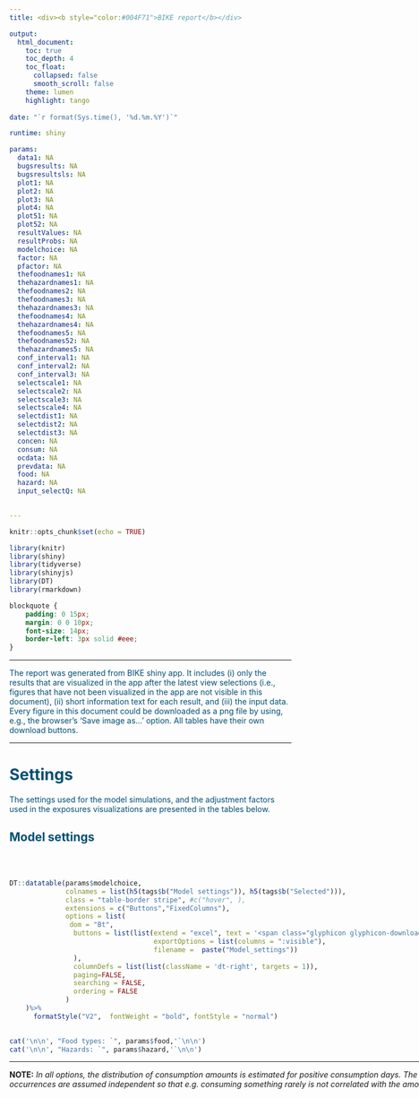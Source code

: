 ---
title: <div><b style="color:#004F71">BIKE report</b></div>

output:
  html_document:
    toc: true
    toc_depth: 4
    toc_float:
      collapsed: false
      smooth_scroll: false
    theme: lumen 
    highlight: tango
    
date: "`r format(Sys.time(), '%d.%m.%Y')`"

runtime: shiny

params: 
  data1: NA
  bugsresults: NA
  bugsresultsls: NA
  plot1: NA 
  plot2: NA
  plot3: NA
  plot4: NA
  plot51: NA
  plot52: NA
  resultValues: NA
  resultProbs: NA
  modelchoice: NA
  factor: NA
  pfactor: NA
  thefoodnames1: NA
  thehazardnames1: NA
  thefoodnames2: NA
  thefoodnames3: NA
  thehazardnames3: NA
  thefoodnames4: NA
  thehazardnames4: NA
  thefoodnames5: NA
  thefoodnames52: NA
  thehazardnames5: NA
  conf_interval1: NA
  conf_interval2: NA
  conf_interval3: NA
  selectscale1: NA
  selectscale2: NA
  selectscale3: NA
  selectscale4: NA
  selectdist1: NA
  selectdist2: NA
  selectdist3: NA
  concen: NA
  consum: NA
  ocdata: NA
  prevdata: NA 
  food: NA
  hazard: NA
  input_selectQ: NA

  
---

```{r setup, include=FALSE}
knitr::opts_chunk$set(echo = TRUE)

library(knitr)
library(shiny)
library(tidyverse)
library(shinyjs)
library(DT)
library(rmarkdown)

```

```{css style settings, echo = FALSE}
blockquote {
    padding: 0 15px;
    margin: 0 0 10px;
    font-size: 14px;
    border-left: 3px solid #eee;
}
```


------------------------------------------------------------------------

[The report was generated from BIKE shiny app. It includes (i) only the results that are visualized in the app after the latest view selections (i.e., figures that have not been visualized in the app are not visible in this document), (ii) short information text for each result, and (iii) the input data. Every figure in this document could be downloaded as a png file by using, e.g., the browser's 'Save image as...' option. All tables have their own download buttons.]{style="color: #004F71;font-size: 14px;"}

------------------------------------------------------------------------

# [**Settings**]{style="color: #004F71"}
[The settings used for the model simulations, and the adjustment factors used in the exposures visualizations are presented in the tables below.]{style="color: #004F71;"}

## [Model settings]{style="color: #004F71"}

<br />

::: {.cols style="display: grid; grid-template-columns:  1.4fr 1.6fr; grid-column-gap: 25px;"}
::: col

```{r model-params, echo = F, results='asis'}

DT::datatable(params$modelchoice, 
              colnames = list(h5(tags$b("Model settings")), h5(tags$b("Selected"))),
              class = "table-border stripe", #c("hover", ),
              extensions = c("Buttons","FixedColumns"),
              options = list(
               dom = "Bt",
                buttons = list(list(extend = "excel", text = '<span class="glyphicon glyphicon-download-alt"></span>Excel', title = NULL, 
                                    exportOptions = list(columns = ":visible"),
                                    filename =  paste("Model_settings"))
                ),
                columnDefs = list(list(className = 'dt-right', targets = 1)),
                paging=FALSE,
                searching = FALSE,
                ordering = FALSE
              )
    )%>%
      formatStyle("V2",  fontWeight = "bold", fontStyle = "normal")
     

```


```{r food-hazard, echo = F, results='asis'}

cat('\n\n', "Food types: `", params$food,'`\n\n')
cat('\n\n', "Hazards: `", params$hazard,'`\n\n')

```

------------------------------------------------------------------------
**NOTE:** *In all options, the distribution of consumption amounts is estimated for positive consumption days. The amounts and consumption occurrences are assumed independent so that e.g. consuming something rarely is not correlated with the amount when consumed.*

:::

::: {.col data-latex="{0.4\\textwidth}" style="background-color: #F4F3F2;"}

> <br>
> <b style="color:#D0006F">Consumption model</b>
> <ul><li><b>Dependent days</b> assumes the reported days are consecutive days so that the occurrence of consumption (yes/no) on any day may depend on the occurrence of consumption (yes/no) on the previous day. The long-term consumption frequency is estimated from a Markov model as its stationary distribution.  This model assumes a common day-to-day transition probability for all consumers (no variability between consumers). Distribution of consumption amounts is estimated from the actual (positive) consumption days, and the amounts are independent variables.</li>
> 
> <li><b>Independent days</b> assumes the occurrence of consumption (yes/no) on any day is independent of the occurrence of consumption (yes/no) on any other day. The consumption frequency is estimated from a binomial model. Distribution of consumption amounts is estimated from the actual (positive) consumption days, and the amounts are independent variables. 
> </li>
> <ul><li><b>Between-user variability in consumption frequencies</b></li> Independent days consumption model assumes two levels of variability: (1) variability of consumption days (yes/no) per consumer, and (2) variability of (logit) frequencies between consumers. However, some consumption data sets may contain food types that are reported as consumed on all days, for all consumers. In that case, estimation of between consumer variability of the frequencies would not be possible. Even if there were a few occurrences which manifest such variation, they may be too few for reliable estimation. For example, if all respondents (except one) in the data consume a food type on all reporting days (100% frequency), and the one respondent does not consume it at all (0% frequency). Therefore, it is recommended to check the MCMC output for the variance parameter from the corresponding plots and to be aware of the quality of data used. ‘Between-user variability’ should be considered as part of the model only if there is enough data for estimating between consumer variance.
> <li><b>Correlation model of consumption frequencies</b></li>
> With several food types, correlations may be allowed between consumption (logit) frequencies of different foods, but the correlation parameters are not individual specific (this would require much more reporting days per each individual).
</ul>
</ul>
> <b style="color:#D0006F">Correlation models for consumption amounts</b>
<ul>
<li>
> <b>Serving sizes</b>
> With several food types, correlations may be allowed between **daily** (log) consumption amounts of different foods, but the correlation parameters are not individual specific (this would require much more reporting days per each individual).
</li>
<li>
> <b>Mean serving sizes</b>
> With several food types, correlations may be allowed between **daily mean** (log) consumption amounts of different foods, but the correlation parameters are not individual specific (this would require much more reporting days per each individual).
</li>
</ul>
> <b style="color:#D0006F">Priors for variances</b>
> <ul><li><b>Tau Gamma</b>, is a conventional choice for the prior of inverse variance.</li>
> <li>The restricted <b>Sigma Uniform</b> prior for standard deviation, is determined from an exaggerated upper bound based on data. (This might be more robust with very small data sample).</li>
</ul>
> <b style="color:#D0006F">Number of MCMC iterations</b>
> The number of MCMC simulations affects the Monte Carlo accuracy of the results. It is recommended that several iterations of different lengths are tried to gauge how Monte Carlo error could still affect the results.

:::
:::

<br />
<hr />

## [Adjustment factors]{style="color: #004F71; bold"}

Changes in the adjustment factors modify the modelled contamination when calculating exposure. The default values are 1. A factor for **concentrations** should be any positive number. A factor for **prevalence** should be between zero (0) and one (1) to ensure that the multiplication produces a mathematically valid prevalence. The factors allow accounting for food processing effects which may either reduce the prevalence, and/or reduce or increase the concentration. Processing effects may be due to cooking, heating, freezing, washing, peeling, storage, etc. 

<br /> 

```{r adj-factors-concen, echo = F, results='asis'}

cat('**Concentration factors**')

DT::datatable(params$factor,
              
              class = "cell-border",
              extensions = "Buttons",
              options = list(
                dom = "Bt",
                buttons = list(list(extend = "excel", text = '<span class="glyphicon glyphicon-download-alt"></span>Excel', title = NULL, 
                                    exportOptions = list(columns = ":visible"),
                                    filename =  paste("Concentration-factors_exposures"))
                ),
                
                paging=FALSE,
                searching = FALSE,
                ordering = FALSE
              )
    )%>%
      
      formatStyle(0,  fontWeight = "bold", fontStyle = "normal")
```

<br />

```{r adj-factors-prev, echo = F, results='asis'}

cat('**Prevalence factors**')

DT::datatable(params$pfactor,
              
              class = "cell-border",
              extensions = "Buttons",
              options = list(
                dom = "Bt",
                buttons = list(list(extend = "excel", text = '<span class="glyphicon glyphicon-download-alt"></span>Excel', title = NULL, 
                                    exportOptions = list(columns = ":visible"),
                                    filename =  paste("Prevalence-factors_exposures"))
                ),
                paging=FALSE,
                searching = FALSE,
                ordering = FALSE
              )
    )%>%
      
      formatStyle(0,  fontWeight = "bold", fontStyle = "normal")
```

<br />
<hr />

# [**Results**]{style="color: #004F71"}

## [Figures]{style="color: #004F71"}

### [**Concentrations**]{style="color: #004F71; bold"}

<br />

::: {.cols style="display: grid; grid-template-columns:  2fr 1fr; grid-column-gap: 25px;"}
::: col

```{r concen-plot, echo=FALSE, results='asis', dev = "png", fig.dim = c(12, 8), fig.align = 'left'}





cat('\n\n', "Food-hazard combination: `", params$thehazardnames1, '` in `', params$thefoodnames1, '`\n\n')
cat('\n', "Confidence interval: `", params$conf_interval1, '`\n')
cat('\n',"Scale: `", params$selectscale1, '`\n')
cat('\n',"Distribution: `", params$selectdist1, '`\n')


if (is.null(params$plot1)){cat('**The plot was not generated in the app.**')} else
{params$plot1}



```

<br />

$Figure$ $1.$ Variability distribution for positive hazard concentrations in food. The uncertainty of the true variability distribution is expressed by plotting a range (e.g. pointwise 95%CI) of probable variability distributions ([**straw color**]{style="color: #CEB888;"}). The uncertainty distribution for mean concentration ([**yellow color**]{style="color: #F7CE3C;"}) and median concentration ([**black color**]{style="color:#343841;"}) are plotted in bold lines. In log-scale, the mean and median are equal. For comparison with data, the raw data are represented as cumulative empirical distribution. For data containing censored concentration values, two empirical distributions are plotted, one with lower bound substitution ([**blueberry color**]{style="color: #004F71;"}) and one with upper bound substitution method ([**raspberry color**]{style="color: #D0006F;"}). These represent the best case and worst case interpretations for censored values. Also, data points are plotted as tick marks on the x-axis, showing exact measurements in [**raspberry color**]{style="color: #D0006F;"}, LOQ-values in [**green color**]{style="color: green;"}, and LOD-values in [**blueberry color**]{style="color: #004F71;"}. Note that the distributions in the figures represent truly positive concentrations, excluding zeros.
:::

::: {.col data-latex="{0.4\\textwidth}" style="background-color: #F4F3F2;"}

> <br>
> **Graphical distributions of concentrations** show the variability distribution of positive hazard concentrations in foods. It is obvious that for some hazards (chemical or microbial) also true zero concentrations may be possible. Hence, the full model is a concentration-prevalence model. Because the hazard prevalence is not a fixed assumption, it is always estimated with some uncertainty bounds. The additional data specifications will determine how the data are interpreted and which model is accordingly used. If concentration data represent only truly “positives”, then estimation of prevalence requires separate prevalence data independently of concentration data, and the prevalence is estimated based on the sample size and the number of positives in the sample. In contrast, if concentration data represents “all” concentrations, including possible true zeros, then it leads to a zero-inflated model which estimates prevalence simultaneously with other parameters for concentration distribution. Separate prevalence data are not used or needed then. In both cases, the plot will always show distributions for positive concentrations and the estimated prevalence with 95%CI in a legend.

:::
:::

<hr />

### [**Consumptions**]{style="color: #004F71; bold"}

<br />

::: {.cols style="display: grid; grid-template-columns:  2fr 1fr; grid-column-gap: 25px;"}
::: col
```{r consum-plot, echo = F, results='asis', dev = "png",fig.dim = c(12, 8)}


cat('\n\n', "Food: `", params$thefoodnames2, '`\n\n')
cat('\n', "Confidence interval: `", params$conf_interval2, '`\n')
cat('\n',"Scale: `", params$selectscale2, '`\n')
cat('\n',"Distribution: `", params$selectdist2, '`\n')


if (is.null(params$plot2)){cat('**The plot was not generated in the app.**')} else
{params$plot2}



```

<br />

$Figure$$2a$ Variability distributions for both mean consumptions per bodyweight ('chronic') and single consumptions ('acute'). The uncertainty of the true variability distribution of positive consumptions is expressed by plotting a range (e.g. pointwise 95%CI) of probable variability distributions ([**straw color**]{style="color: #CEB888;"}). The uncertainty distributions for mean ([**yellow color**]{style="color: #F7CE3C;"}) and median ([**black color**]{style="color: #343841;"}) are plotted in bold lines. Observed data for positive consumptions are shown as [**raspberry color**]{style="color: #D0006F;"} ticks and the empirical cumulative distribution in [**raspberry color**]{style="color: #D0006F;"} line. Note that the distributions in the figures represent truly positive consumptions, excluding zeros.
:::

::: {.col data-latex="{0.4\\textwidth}" style="background-color: #F4F3F2;"}

> <br>
> **Graphical distributions for consumptions** of single food types represent the variability distribution of servings (acute) and the variability distribution of mean servings (chronic), concerning actual consumption days. A ‘serving’ here means one day consumption. A mean serving (chronic) denotes a long term average serving for each consumer. Eventually, the consumptions over all days will result from the distribution of positive consumption amounts applied on consumption days, and the frequency of such consumption days. The plot will always show distributions for positive consumptions (acute or chronic) and the estimated consumption frequency with 95%CI in a legend.

:::
:::

<br />

<hr />

### [**Exposures**]{style="color: #004F71; bold"}

<br />

::: {.cols style="display: grid; grid-template-columns:  2fr 1fr; grid-column-gap: 25px;"}
::: col
```{r exposures-plot, echo = F, results='asis', dev = "png",fig.dim = c(12, 8)}


cat('\n\n', "Food-hazard combination: `", params$thehazardnames3, '` in `', params$thefoodnames3, '`\n\n')
cat('\n', "Confidence interval: `", params$conf_interval3, '`\n')
cat('\n',"Scale: `", params$selectscale3, '`\n')
cat('\n',"Distribution: `", params$selectdist3, '`\n')


if (is.null(params$plot3)){cat('**The plot was not generated in the app.**')} else
{params$plot3}

```

<br />

$Figure$ $3$ Variability distribution for mean positive exposures per bodyweight (chemical) or acute positive exposures (microbial). The uncertainty of the true variability distribution of positive exposures is expressed by plotting a range (e.g. pointwise 95%CI) of probable variability distributions ([**straw color**]{style="color: #CEB888;"}). The uncertainty distributions for mean ([**yellow color**]{style="color: #F7CE3C;"}) and median ([**black color**]{style="color: #343841;"}) are plotted in bold lines. The (pseudo)empirical cumulative distribution simulated from bootstrapped data are shown using LB substitution ([**blueberry color**]{style="color: #004F71;"}) and UB substitution ([**raspberry color**]{style="color: #D0006F;"}) method. Note that the distributions in the figures represent truly positive exposures, excluding zeros.
:::

::: {.col data-latex="{0.4\\textwidth}" style="background-color: #F4F3F2;"}

> <br>
> For <b>chemical hazards</b>, the distribution of chronic (individual average) exposures is plotted, as population distribution of long-term mean amounts per day per bodyweight, over actually contaminated foods on actual consumption days.
>
> For <b>microbiological hazards</b>, the distribution of acute (individual single day) exposures is plotted, as population distribution of single amounts per day, over actually contaminated foods on actual consumption days. Hence, a single ‘serving’ here means one day consumption. For the microbiological exposures this in fact provides the distribution of expected values (which could be decimal numbers) of doses in the contaminated servings if consumed. The actual dose in a random serving would result as a random bacteria count from Poisson distribution that has such expected dose as the parameter.
>
> **A variability distribution** aims to describe how the positive exposure is distributed in the whole population of actual consumers. Therefore, the graphical image shows the worst case exposure that would result if all servings of the food were contaminated and the food was consumed daily. The legend box describes numerically how often the exposure happens.

:::
:::

<hr />

### [**Quantiles**]{style="color: #004F71; bold"}

<br />

::: {.cols style="display: grid; grid-template-columns:  2fr 1fr; grid-column-gap: 25px;"}
::: col

```{r quantiles-plot, echo = F, results='asis', dev = "png",fig.dim = c(12, 8), fig.cap=""}

cat('\n\n', "Food-hazard combination: `",params$thehazardnames4, '` from `', params$thefoodnames4, '`\n\n')
cat('\n',"Scale: `", params$selectscale4, '`\n')


if (params$input_selectQ == "None" | is.null(params$plot4)){cat('**Total exposure quantile is not selected!**')} else {params$plot4}

```

<br />

$Figure$ $4$ Cumulative distributions for separation of uncertainty and variability for mean exposures per bodyweight (chemical) or acute exposures (microbial). The uncertainty of true variability distribution of positive exposures summed from all selected foods is expressed by plotting a sample of probable variability distributions ([**raspberry color**]{style="color: #D0006F;"}). The uncertainty distribution for the selected variability quantile is shown between vertical bars (and is subject to Monte Carlo error of 2D simulations).

:::

::: {.col data-latex="{0.4\\textwidth}" style="background-color: #F4F3F2;"}

> <br>
> The total exposure will be computed as the summed exposure from the selected foods. Depending on hazard type, the exposure will be either *acute* (microbiological) or *chronic* (chemical). From the distribution of total exposure, a selected quantile point is estimated. The calculations employ 2D simulations (often computationally heavy). BIKE estimates **the quantile for two exposure distributions**: **(a)****^[**Positive exposure days only (worst case)** Positive acute exposure from a hazard-food combination occurs when both the hazard concentration and the food consumption are positive in a single serving day. Positive chronic exposure is likewise defined as the individual mean exposure from such positive exposures only. In other words: positive exposure does not include possible zero concentrations or zero consumption days. To evaluate total positive exposure from several foods, such positive exposures are summed over the selected foods. Note that this corresponds to a worst case scenario where all the selected foods are contaminated and they are all consumed on all days. The variation of such hypothetical total exposures is simulated to obtain a distribution for which the selected quantile point is estimated with 95% uncertainty bounds.]** the worst case exposure that results if all the (selected) foods are always contaminated and consumed daily, and **(b)****^[**Exposures for all days (including zeros)** Perhaps eventually of interest is the total exposure that accounts for both zero and positive daily exposures of the foods to be summed up. These occur according to the frequency of consumption days of each of the foods, and the prevalence of hazard contamination in each of the foods occurring on those consumption days. Typically, the proportion of zero exposure days can be large and some large exposure incidences may occur for some days only. This usually makes plotting of the total exposure distribution graphically infeasible. Therefore, the figure that appears in quantile plots shows a plot representing the variability distribution of total positive exposures only (as explained above). This may serve as a worst case risk assessment tool. However, the quantiles for the overall total exposure distribution, including random zero exposures are nevertheless evaluated and numerically given in the other legend in the same figure. The estimated 95% uncertainty interval of the required quantile may become nearly entirely zeros if the positive exposures are rare occasions leading mostly to zero exposures. For proving a low risk, this would be a good result!]** accounting the prevalence of contamination for each food as well as the actual consumption frequency of each food. The worst case total exposure distribution is shown graphically (and numerically in a legend), while the actual total exposure quantile is given only numerically in a legend.

:::
:::

<br>
<hr />

### [**MCMC samples of parameters**]{style="color: #004F71; bold"}

<br />

::: {.cols style="display: grid; grid-template-columns:  2fr 1fr; grid-column-gap: 25px;"}
::: col

```{r concen-params-plot, echo = F, results='asis', dev = "png", fig.dim = c(12, 8)}

cat('**Concentration parameters**')

cat('\n\n', "Food-hazard combination: `",params$thehazardnames5, '` in `', params$thefoodnames5, '`\n\n')

if (is.null(params$plot51)){cat('**The plot was not generated in the app.**')} else
{params$plot51}
```

<br />

$Figure$ $5a$ Permuted MCMC samples of model parameters $mu$ and $sigma$ of the log-normal ($mu$, $sigma$)-distribution, and prevalence $q$ of the **hazard**. For each parameter, also the approximated marginal probability density is shown.

------------------------------------------------------------------------

```{r consum-params-plot, echo = F, results='asis', dev = "png", fig.dim = c(12, 8) }

cat('**Consumption parameters**')

cat('\n\n', "Food: `",params$thefoodnames52, '`\n\n')

if (is.null(params$plot52)){cat('**The plot was not generated in the app.**')} else
{params$plot52}
```

<br />

$Figure$ $5b$ Permuted MCMC samples of model parameters $mu$ and $sigma$ of the log-normal ($mu$, $sigma$)-distribution, and consumption frequency $p$ of the **food**. For each parameter, also the approximated marginal probability density is shown.

:::

::: {.col data-latex="{0.4\\textwidth}" style="background-color: #F4F3F2;"}

> <br>
> The posterior distribution is computed using **Markov Chain Monte Carlo (MCMC)** sampling. In MCMC, each iteration step depends on the values generated at the previous step. This sampling converges to the correct target distribution which is the posterior distribution of all unknown parameters. In difficulties, the posterior may be nearly flat or with multiple peaks. This, and/or insufficient iterations may then result into poor convergence, and the obtained parameter estimates would not be valid. Poor convergence and poor mixing of the algorithm could be detected as instability in the parameter distributions. The MCMC sample of the parameters, and the marginal posterior distribution are provided for critical inspection. Although a visual inspection is informal and indicative, it can reveal problems in MCMC sampling. The sample should look smoothly scattered without clustering at some values only. The marginal probability density should look smooth without ‘extra bumps’. New or increased MCMC runs should lead to same results. If a possible problem is detected, increase MCMC iterations and/or investigate whether there are simply insufficient data for the parameter to be well estimated. Note also that the full joint distribution is a multidimensional distribution which cannot be pictured and these plots only show marginal one-dimensional distributions for each parameter, like shadows of the multidimensional distribution. The parameter samples can be viewed for both the concentration distributions and consumption distributions. The values at the peaks of those distributions could also be compared with the corresponding parameter estimates directly evaluated from raw (log-)data, e.g., mean and standard deviation, although censored data can make direct comparison less straightforward.

:::
:::

<hr />


## [Tables]{style="color: #004F71"}

### [**Posterior predictive distributions**]{style="color: #004F71"}

Posterior predictive distributions present predictions where all uncertainties and variabilities are integrated into one single probability distribution. This can be a useful summary for assessing what is now probable, given all the data with all its variability and uncertainties. The distribution is obtained by averaging (weighing) the possible variability distributions over the uncertainty distribution of their parameters.


```{r summary-table, echo = F}

datatable(params$resultValues, rownames = FALSE,
          caption = "POSTERIOR PREDICTIVE DISTRIBUTION SUMMARIES",
                    class = 'row-border stripe',
                    extensions = c("Buttons", "RowGroup"),
                    options = list(
                      rowGroup = list(dataSrc = 1), # row grouping feature -> grouped by second column value 
                      
                      dom = "Bfrtip",
                      buttons = list(list(extend = "excel", text = '<span class="glyphicon glyphicon-download-alt"></span> Excel', title = NULL, 
                                          exportOptions = list(columns = ":visible"),
                                          filename =  paste("Posterior_predictive_distribution_summaries"))
                      ),
                      
                      paging=FALSE, scrollY = "480px"
                    )
      )
            
```

<br /> <br />

<hr />

### [**Exposure limit analysis**]{style="color: #004F71"}

Exposure limit analysis presents the part of the population (1 = 100%) with exposure below the limit given in the Occurrence dataset. The estimate is given for all days and for days with only positive consumption of contaminated food. The exposure limit can be set as a health based guidance value, for example tolerable daily intake TDI. Note that the exposure calculated by BIKE is in units per day (per bodyweight or as absolute), and thus a health based guidance value given in units per a longer time period  should be adjusted  to units per day before uploading data.

The columns Q05, Q50, Q95 refer to uncertainty quantiles for the 'Quantity' in first column. The 'Quantity' Q95(exposure) refer to the unknown quantiles of variability distribution. This becomes estimated with the indicated uncertainty quantiles Q05, Q50, Q95.



```{r limits-table, echo = F}

datatable(params$resultProbs, rownames = FALSE,
          caption = "Exposure limit analysis",
                    class = 'row-border stripe',
                    extensions = c("Buttons", "RowGroup"),
                    options = list(
                      rowGroup = list(dataSrc = 0), # row grouping feature -> grouped by second column value 
                     
                      dom = "Bfrtip",
                      buttons = list(list(extend = "excel", text = '<span class="glyphicon glyphicon-download-alt"></span> Excel', title = NULL, 
                                          exportOptions = list(columns = ":visible"),
                                            filename =  paste("Exposure_limit_analysis"))
                      ),
                      
                      paging=FALSE, scrollY = "480px"
                    )
      )
            
```

<br /> <br />

<hr />

# [**Input data**]{style="color:  #004F71"}

<br /> [The following tables contain the input data used for the model simulations. Each table could be downloaded and saved as an Excel file. Note that currently the NAs from the original data are saved as empty cells.]{style="color: #004F71;"} <br />

## [Concentrations data]{style="color: #004F71; bold"}

```{r concentab, echo = F}

datatable(params$concen, 
             
              class = "hover",
          rownames = FALSE,
              extensions = c("Buttons","FixedColumns"),
              options = list(
                dom = "Bt",
                buttons = list(list(extend = "excel", text = '<span class="glyphicon glyphicon-download-alt"></span> Excel', title = NULL, 
                                    exportOptions = list(columns = ":visible"),
                                    filename =  paste("Concentrations_data"))
                ),
                paging=FALSE,
                searching = FALSE,
                ordering = FALSE,
                scrollX = TRUE, scrollY = "400px"
              )
    )

```

## [Consumptions data]{style="color: #004F71; bold"}

```{r consumtab, echo = F}

datatable(params$consum, 
             
              class = "hover",
          rownames = FALSE,
              extensions = c("Buttons","FixedColumns"),
              options = list(
                dom = "Bt",
                buttons = list(list(extend = "excel", text = '<span class="glyphicon glyphicon-download-alt"></span> Excel', title = NULL, 
                                    exportOptions = list(columns = ":visible"),
                                    filename =  paste("Consumptions_data"))
                ),
                paging=FALSE,
                searching = FALSE,
                ordering = FALSE,
                scrollX = TRUE, scrollY = "400px"
              )
    )

```

## [Occurrance data]{style="color: #004F71; bold"}

```{r ocdatatab, echo = F}

datatable(params$ocdata, 
             
              class = "hover",
          rownames = FALSE,
              extensions = c("Buttons","FixedColumns"),
              options = list(
                dom = "Bt",
                buttons = list(list(extend = "excel", text = '<span class="glyphicon glyphicon-download-alt"></span> Excel', title = NULL, 
                                    exportOptions = list(columns = ":visible"),
                                    filename =  paste("Occurrance_data"))
                ),
                paging=FALSE,
                searching = FALSE,
                ordering = FALSE,
                scrollX = TRUE, scrollY = "400px"
              )
    )

```

## [Prevalence data]{style="color: #004F71; bold"}

```{r prevdatatab, echo = F}

datatable(params$prevdata, 
            
              class = "hover",
          rownames = FALSE,
              extensions = c("Buttons","FixedColumns"),
              options = list(
                dom = "Bt",
                buttons = list(list(extend = "excel", text = '<span class="glyphicon glyphicon-download-alt"></span> Excel', title = NULL, 
                                    exportOptions = list(columns = ":visible"),
                                    filename =  paste("Prevalence_data"))
                ),
                paging=FALSE,
                searching = FALSE,
                ordering = FALSE,
                scrollX = TRUE, scrollY = "400px"
              )
    )

```

<br>
